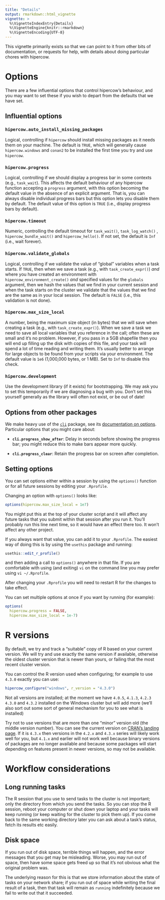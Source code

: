 ```yaml
---
title: "Details"
output: rmarkdown::html_vignette
vignette: >
  %\VignetteIndexEntry{Details}
  %\VignetteEngine{knitr::rmarkdown}
  %\VignetteEncoding{UTF-8}
---
```


This vignette primarily exists so that we can point to it from other bits of documentation, or requests for help, with details about doing particular chores with hipercow.

# Options

There are a few influential options that control hipercow's behaviour, and you may want to set these if you wish to depart from the defaults that we have set.

## Influential options

### `hipercow.auto_install_missing_packages`

Logical, controlling if `hipercow` should install missing packages as it needs them on your machine.  The default is `TRUE`, which will generally cause `hipercow.windows` and `conan2` to be installed the first time you try and use `hipercow`.

### `hipercow.progress`

Logical, controlling if we should display a progress bar in some contexts (e.g., `task_wait`).  This affects the default behaviour of any hipercow function accepting a `progress` argument, with this option becoming the default value in the absence of an explicit argument. That is, you can always disable individual progress bars but this option lets you disable them by default.  The default value of this option is `TRUE` (i.e., display progress bars by default).

### `hipercow.timeout`

Numeric, controlling the default timeout for `task_wait()`, `task_log_watch()` , `hipercow_bundle_wait()` and `hipercow_hello()`.  If not set, the default is `Inf` (i.e., wait forever).

### `hipercow.validate_globals`

Logical, controlling if we validate the value of "global" variables when a task starts.  If `TRUE`, then when we save a task (e.g., with `task_create_expr()`) *and* where you have created an environment with `hipercow_environment_create()` *and* specified values for the `globals` argument, then we hash the values that we find in your current session and when the task starts on the cluster we validate that the values that we find are the same as in your local session. The default is `FALSE` (i.e., this validation is not done).

### `hipercow.max_size_local`

A number, being the maximum size object (in bytes) that we will save when creating a task (e.g., with `task_create_expr()`).  When we save a task we need to save all local variables that you reference in the call; often these are small and it's no problem.  However, if you pass in a 5GB shapefile then you will end up filling up the disk with copies of this file, and your task will spend a lot of time reading and writing them.  It's usually better to arrange for large objects to be found from your scripts via your environment.  The default value is `1e6` (1,000,000 bytes, or 1 MB). Set to `Inf` to disable this check.

### `hipercow.development`

Use the development library (if it exists) for bootstrapping.  We may ask you to set this temporarily if we are diagnosing a bug with you.  Don't set this yourself generally as the library will often not exist, or be out of date!

## Options from other packages

We make heavy use of the [`cli`](https://cli.r-lib.org/) package, see its [documentation on options](https://cli.r-lib.org/reference/cli-config.html).  Particular options that you might care about:

* **`cli.progress_show_after`**: Delay in seconds before showing the progress bar; you might reduce this to make bars appear more quickly.

* **`cli.progress_clear`**: Retain the progress bar on screen after completion.

## Setting options

You can set options either within a session by using the `options()` function or for all future sessions by editing your `.Rprofile`.

Changing an option with `options()` looks like:

```r
options(hipercow.max_size_local = 1e7)
```

You might put this at the top of your cluster script and it will affect any future tasks that you submit within that session after you run it.  You'll probably run this line next time, so it would have an effect there too.  It won't affect any other project.

If you always want that value, you can add it to your `.Rprofile`. The easiest way of doing this is by using the `usethis` package and running:

```r
usethis::edit_r_profile()
```

and then adding a call to `options()` anywhere in that file.  If you are comfortable with using (and exiting) `vi` on the command line you may prefer using `vi ~/.Rprofile`.

After changing your `.Rprofile` you will need to restart R for the changes to take effect.

You can set multiple options at once if you want by running (for example):

```r
options(
  hipercow.progress = FALSE,
  hipercow.max_size_local = 1e-7)
```

# R versions

By default, we try and track a "suitable" copy of R based on your current version.  We will try and use exactly the same version if available, otherwise the oldest cluster version that is newer than yours, or failing that the most recent cluster version.

You can control the R version used when configuring; for example to use `4.3.0` exactly you can use:

```r
hipercow_configure("windows", r_version = "4.3.0")
```

Not all versions are installed; at the moment we have `4.0.5`, `4.1.3`, `4.2.3` `4.3.0` and `4.3.2` installed on the Windows cluster but will add more (we'll also sort out some sort of general mechanism for you to see what is installed)

Try not to use versions that are more than one "minor" version old (the middle version number).  You can see the current version on [CRAN's landing page](https://cran.r-project.org/). If it is `4.3.x` then versions in the `4.2.x` and `4.3.x` series will likely work well for you, but `4.1.x` and earlier will not work well because binary versions of packages are no longer available and because some packages will start depending on features present in newer versions, so may not be available.

# Workflow considerations

## Long running tasks

The R session that you use to send tasks to the cluster is not important; only the directory from which you send the tasks.  So you can stop the R session, reboot your computer or shut down your laptop and your tasks will keep running (or keep waiting for the cluster to pick them up).  If you come back to the same working directory later you can ask about a task's status, fetch its results etc easily.

## Disk space

If you run out of disk space, terrible things will happen, and the error messages that you get may be misleading.  Worse, you may run out of space, then have some space gets freed up so that it's not obvious what the original problem was.

The underlying reason for this is that we store information about the state of tasks on your network share; if you run out of space while writing the final result of a task, then that task will remain as `running` indefinitely because we fail to write out that it succeeded.
